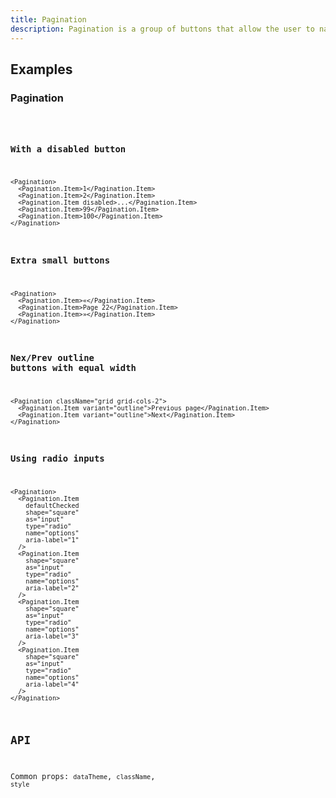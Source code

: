 ```yaml
---
title: Pagination
description: Pagination is a group of buttons that allow the user to navigate between a set of related content.
---
```


## Examples

### Pagination

<code src="./demo/basic.tsx" />

### With a disabled button

```tsx live
<Pagination>
  <Pagination.Item>1</Pagination.Item>
  <Pagination.Item>2</Pagination.Item>
  <Pagination.Item disabled>...</Pagination.Item>
  <Pagination.Item>99</Pagination.Item>
  <Pagination.Item>100</Pagination.Item>
</Pagination>
```

### Extra small buttons

```tsx live
<Pagination>
  <Pagination.Item>«</Pagination.Item>
  <Pagination.Item>Page 22</Pagination.Item>
  <Pagination.Item>»</Pagination.Item>
</Pagination>
```

### Nex/Prev outline buttons with equal width

```tsx live
<Pagination className="grid grid-cols-2">
  <Pagination.Item variant="outline">Previous page</Pagination.Item>
  <Pagination.Item variant="outline">Next</Pagination.Item>
</Pagination>
```

### Using radio inputs

```tsx live
<Pagination>
  <Pagination.Item
    defaultChecked
    shape="square"
    as="input"
    type="radio"
    name="options"
    aria-label="1"
  />
  <Pagination.Item
    shape="square"
    as="input"
    type="radio"
    name="options"
    aria-label="2"
  />
  <Pagination.Item
    shape="square"
    as="input"
    type="radio"
    name="options"
    aria-label="3"
  />
  <Pagination.Item
    shape="square"
    as="input"
    type="radio"
    name="options"
    aria-label="4"
  />
</Pagination>
```

## API

Common props: `dataTheme`, `className`, `style`
